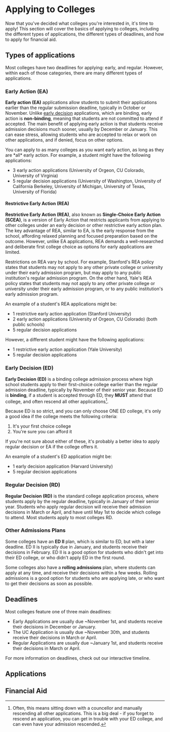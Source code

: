 
# Applying to Colleges

Now that you've decided what colleges you're interested in, it's time to apply! This section will cover the basics of applying to colleges, including the different types of applications, the different types of deadlines, and how to apply for financial aid.

## Types of applications

Most colleges have two deadlines for applying: early, and regular. However, within each of those categories, there are many different types of applications.

### Early Action (EA)

**Early action (EA)** applications allow students to submit their applications earlier than the regular submission deadline, typically in October or November. Unlike [early decision](#early-decision-ed) applications, which are binding, early action is **non-binding**, meaning that students are not committed to attend if accepted. The main benefit of applying early action is that students receive admission decisions much sooner, usually by December or January. This can ease stress, allowing students who are accepted to relax or work on other applications, and if denied, focus on other options.

<Callout>
You can apply to as many colleges as you want early action, as long as they are *all* early action. For example, a student might have the following applications:

- 3 early action applications (University of Orgeon, CU Colorado, University of Virginia)
- 5 regular decision applications (University of Washington, University of California Berkeley, University of Michigan, University of Texas, University of Florida)
</Callout>

#### Restrictive Early Action (REA)

**Restrictive Early Action (REA)**, also known as **Single-Choice Early Action (SCEA)**, is a version of Early Action that restricts applicants from applying to other colleges under an early decision or other restrictive early action plan. The key advantage of REA, similar to EA, is the early response from the school, affording relaxed planning and focused preparation based on the outcome. However, unlike EA applications, REA demands a well-researched and deliberate first college choice as options for early applications are limited.

Restrictions on REA vary by school. For example, Stanford's REA policy states that students may not apply to any other private college or university under their early admission program, but may apply to any public institution's regular admission program. On the other hand, Yale's REA policy states that students may not apply to any other private college or university under their early admission program, or to any public institution's early admission program.

<Callout>
An example of a student's REA applications might be:

- 1 restrictive early action application (Stanford University)
- 2 early action applications (University of Orgeon, CU Colorado) (both public schools)
- 5 regular decision applications

However, a different student might have the following applications:

- 1 restrictive early action application (Yale University)
- 5 regular decision applications
</Callout>

### Early Decision (ED)

**Early Decision (ED)** is a binding college admission process where high school students apply to their first-choice college earlier than the regular admission deadline, typically by November of their senior year. Because ED is **binding**, if a student is accepted through ED, they **MUST** attend that college, and often rescend all other applications[^1].

Because ED is so strict, and you can only choose ONE ED college, it's only a good idea if the college meets the following criteria:

1. It's your first choice college
2. You're sure you can afford it

If you're not sure about either of these, it's probably a better idea to apply regular decision or EA if the college offers it.

<Callout>
An example of a student's ED application might be:

- 1 early decision application (Harvard University)
- 5 regular decision applications
</Callout>

### Regular Decision (RD)

**Regular Decision (RD)** is the standard college application process, where students apply by the regular deadline, typically in January of their senior year. Students who apply regular decision will receive their admission decisions in March or April, and have until May 1st to decide which college to attend. Most students apply to most colleges RD.

### Other Admissions Plans

Some colleges have an **ED II** plan, which is similar to ED, but with a later deadline. ED II is typically due in January, and students receive their decisions in February. ED II is a good option for students who didn't get into their ED college, or who didn't apply ED in the first round.

Some colleges also have a **rolling admissions** plan, where students can apply at any time, and receive their decisions within a few weeks. Rolling admissions is a good option for students who are applying late, or who want to get their decisions as soon as possible.

[^1]: Often, this means sitting down with a councellor and manually rescending all other applications. This is a big deal - if you forget to rescend an application, you can get in trouble with your ED college, and can even have your admission rescended.

## Deadlines

Most colleges feature one of three main deadlines:

- Early Applications are usually due ~November 1st, and students receive their decisions in December or January.
- The UC Application is usually due ~November 30th, and students receive their decisions in March or April.
- Regular Applications are usually due ~January 1st, and students receive their decisions in March or April.

For more information on deadlines, check out our interactive timeline.
<Cards>
<Card title="Timeline" href="/timeline" icon="⌛ " />
</Cards>

## Applications

<Cards>
<Card title="The UC Application" href="/apply/uc-application"  />
<Card title="The Common Application" href="/apply/common-application"  />
<Card title="The CSU Application" href="/apply/csu-application"  />
</Cards>

## Financial Aid

<Cards>
<Card title="FAFSA" href="/apply/financial-aid/fafsa"  />
<Card title="CSS Profile" href="/apply/financial-aid/css-profile"  />
</Cards>
